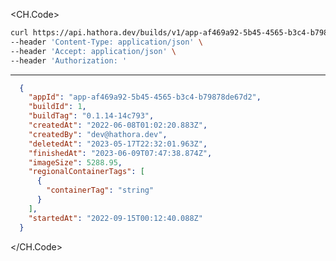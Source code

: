 
<CH.Code>
```bash Example Request
curl https://api.hathora.dev/builds/v1/app-af469a92-5b45-4565-b3c4-b79878de67d2/create \
--header 'Content-Type: application/json' \
--header 'Accept: application/json' \
--header 'Authorization: '
```
---

```json Example Response
  {
    "appId": "app-af469a92-5b45-4565-b3c4-b79878de67d2",
    "buildId": 1,
    "buildTag": "0.1.14-14c793",
    "createdAt": "2022-06-08T01:02:20.883Z",
    "createdBy": "dev@hathora.dev",
    "deletedAt": "2023-05-17T22:32:01.963Z",
    "finishedAt": "2023-06-09T07:47:38.874Z",
    "imageSize": 5288.95,
    "regionalContainerTags": [
      {
        "containerTag": "string"
      }
    ],
    "startedAt": "2022-09-15T00:12:40.088Z"
  }
```
</CH.Code>
